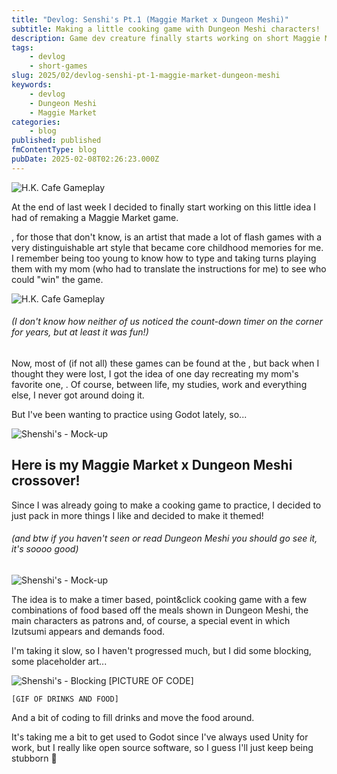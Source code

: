 ```yaml
---
title: "Devlog: Senshi's Pt.1 (Maggie Market x Dungeon Meshi)"
subtitle: Making a little cooking game with Dungeon Meshi characters!
description: Game dev creature finally starts working on short Maggie Market x Dungeon Meshi game she's being talking about for years. More details at 5.
tags:
    - devlog
    - short-games
slug: 2025/02/devlog-senshi-pt-1-maggie-market-dungeon-meshi
keywords:
    - devlog
    - Dungeon Meshi
    - Maggie Market
categories:
    - blog
published: published
fmContentType: blog
pubDate: 2025-02-08T02:26:23.000Z
---
```



<Image src={HKCafeGameplay} alt="H.K. Cafe Gameplay" class="left-side-img small-img" />

At the end of last week I decided to finally start working on this little idea I had of remaking a Maggie Market game.

<ExtLink text="Maggie Market" url="https://www.instagram.com/maggiemarket/" />, for those that don't know, is an artist that made a lot of flash games with a very distinguishable art style that became core childhood memories for me. I remember being too young to know how to type and taking turns playing them with my mom (who had to translate the instructions for me) to see who could "win" the game.

<Image src={HKCafeGameplay} alt="H.K. Cafe Gameplay" class="big-img" />

###### *(I don't know how neither of us noticed the count-down timer on the corner for years, but at least it was fun!)*

Now, most of (if not all) these games can be found at the <ExtLink text="Flash Museum" url="https://flashmuseum.org/browse/publisher/maggiemarket/" />, but back when I thought they were lost, I got the idea of one day recreating my mom's favorite one, <ExtLink text="H.K. Cafe" url="https://flashmuseum.org/h-k-cafe/" />. Of course, between life, my studies, work and everything else, I never got around doing it.

But I've been wanting to practice using Godot lately, so...

<Image src={SenshisMockup} alt="Shenshi's - Mock-up" class="right-side-img small-img" />

## Here is my Maggie Market x Dungeon Meshi crossover!

Since I was already going to make a cooking game to practice, I decided to just pack in more things I like and decided to make it <ExtLink text="Dungeon Meshi" url="https://myanimelist.net/anime/52701/Dungeon_Meshi" /> themed!

###### *(and btw if you haven't seen or read Dungeon Meshi you should go see it, it's soooo good)*

<Image src={SenshisMockup} alt="Shenshi's - Mock-up" class="big-img" />

The idea is to make a timer based, point&click cooking game with a few combinations of food based off the meals shown in Dungeon Meshi, the main characters as patrons and, of course, a special event in which Izutsumi appears and demands food.

I'm taking it slow, so I haven't progressed much, but I did some blocking, some placeholder art...

<div class="center-evenly-flex">
    <Image src={SenshisBlocking} alt="Shenshi's - Blocking" class="flex-img" />
    [PICTURE OF CODE]

    [GIF OF DRINKS AND FOOD]
</div>

And a bit of coding to fill drinks and move the food around.

It's taking me a bit to get used to Godot since I've always used Unity for work, but I really like open source software, so I guess I'll just keep being stubborn 🐣
